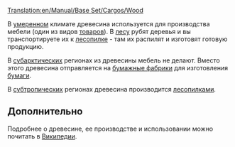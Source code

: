 [[Translation:en/Manual/Base Set/Cargos/Wood]]

{{ru/Груз|
|груз=Древесина
|изображение=en/Wood.png
|производит=[[ru/Manual/Base Set/Industries/Лес|Лес]] ([[ru/Manual/Климат#Умеренный|Умеренный]], [[ru/Manual/Климат#Субарктический|Субарктический]]), <br/>[[ru/Manual/Base Set/Industries/Лесопилка|Лесопилка]] ([[ru/Manual/Климат#Субтропический|Субтропический]])
|принимает=[[ru/Manual/Base Set/Industries/Лесопилка|Лесопилка]] (Умеренный), <br/>[[ru/Manual/Base Set/Industries/Бумажная фабрика|Бумажная фабрика]] (Субарктический), <br>[[ru/Manual/Base Set/Industries/Завод|Завод]] (Субтропический)
}}

В [[ru/Manual/Климат#Умеренный|умеренном]] климате древесина используется для производства мебели (один из видов [[ru/Manual/Base Set/Cargos/Товары|товаров]]). В [[ru/Manual/Base Set/Industries/Лес|лесу]] рубят деревья и вы транспортируете их к [[ru/Manual/Base Set/Industries/Лесопилка|лесопилке]] - там их распилят и изготовят готовую продукцию.

В [[ru/Manual/Климат#Субарктический|субарктических]] регионах из древесины мебель не делают. Вместо этого древесина отправляется на [[ru/Manual/Base Set/Industries/Бумажная фабрика|бумажные фабрики]] для изготовления [[ru/Manual/Base Set/Cargos/Бумага|бумаги]].

В [[ru/Manual/Климат#Субтропический|субтропических]] регионах древесина производится [[ru/Manual/Base Set/Industries/Лесопилка|лесопилками]].

==Дополнительно==
Подробнее о древесине, ее производстве и использовании можно почитать в [http://ru.wikipedia.org/wiki/%D0%94%D1%80%D0%B5%D0%B2%D0%B5%D1%81%D0%B8%D0%BD%D0%B0 Википедии].